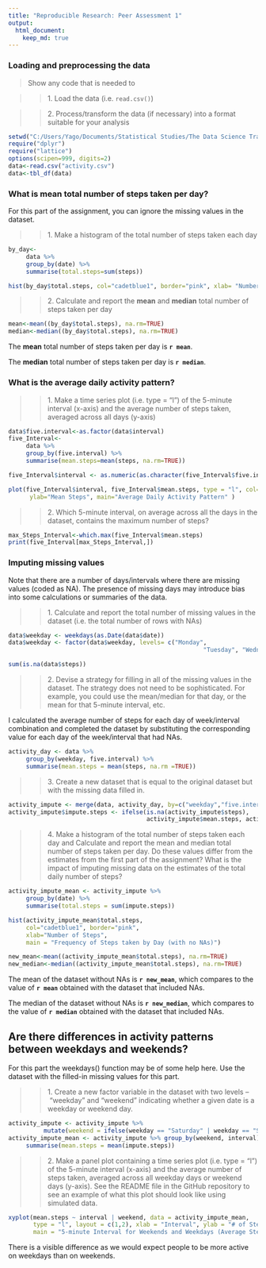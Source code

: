 ```yaml
---
title: "Reproducible Research: Peer Assessment 1"
output: 
  html_document:
    keep_md: true
---
```


### Loading and preprocessing the data

>Show any code that is needed to

>>1\. Load the data (i.e. `read.csv()`)

>>2\. Process/transform the data (if necessary) into a format suitable for your analysis

```r
setwd("C:/Users/Yago/Documents/Statistical Studies/The Data Science Track/Reproducible Research/Assignment 1")
require("dplyr")
require("lattice")
options(scipen=999, digits=2)
data<-read.csv("activity.csv")
data<-tbl_df(data)
```

### What is mean total number of steps taken per day?
For this part of the assignment, you can ignore the missing values in
the dataset.

>>1\. Make a histogram of the total number of steps taken each day

```r
by_day<-
     data %>% 
     group_by(date) %>% 
     summarise(total.steps=sum(steps))

hist(by_day$total.steps, col="cadetblue1", border="pink", xlab= "Number of Steps", main="Frequency of Steps taken by day")
```

>>2\. Calculate and report the **mean** and **median** total number of steps taken per day
```r
mean<-mean((by_day$total.steps), na.rm=TRUE)
median<-median((by_day$total.steps), na.rm=TRUE)
```

The **mean** total number of steps taken per day is **`r mean`**.

The **median** total number of steps taken per day is **`r median`**.


### What is the average daily activity pattern?

>>1\. Make a time series plot (i.e. type = "l") of the 5-minute interval (x-axis) and the average number of steps taken, averaged across all days (y-axis)

```r
data$five.interval<-as.factor(data$interval)
five_Interval<-
     data %>%
     group_by(five.interval) %>%
     summarise(mean.steps=mean(steps, na.rm=TRUE))

five_Interval$interval <- as.numeric(as.character(five_Interval$five.interval))

plot(five_Interval$interval, five_Interval$mean.steps, type = "l", col=4, xlab="5-Minute Intervals", 
      ylab="Mean Steps", main="Average Daily Activity Pattern" )
```

>>2\. Which 5-minute interval, on average across all the days in the dataset, contains the maximum number of steps?
```r
max_Steps_Interval<-which.max(five_Interval$mean.steps)
print(five_Interval[max_Steps_Interval,])
```


### Imputing missing values

Note that there are a number of days/intervals where there are missing values (coded as NA). The presence of missing days may introduce bias into some calculations or summaries of the data.

>>1\. Calculate and report the total number of missing values in the dataset (i.e. the total number of rows with NAs)
```r
data$weekday <- weekdays(as.Date(data$date))
data$weekday <- factor(data$weekday, levels= c("Monday", 
                                                       "Tuesday", "Wednesday", "Thursday", "Friday", "Saturday", "Sunday"))

sum(is.na(data$steps))  
```

>>2\. Devise a strategy for filling in all of the missing values in the dataset. The strategy does not need to be sophisticated. For example, you could use the mean/median for that day, or the mean for that 5-minute interval, etc.

I calculated the average number of steps for each day of week/interval combination and completed the dataset by substituting the corresponding value for each day of the week/interval that had NAs.

```r
activity_day <- data %>% 
     group_by(weekday, five.interval) %>% 
     summarise(mean.steps = mean(steps, na.rm =TRUE))
```

>>3\. Create a new dataset that is equal to the original dataset but with the missing data filled in.
```r
activity_impute <- merge(data, activity_day, by=c("weekday","five.interval"))
activity_impute$impute.steps <- ifelse(is.na(activity_impute$steps), 
                                       activity_impute$mean.steps, activity_impute$steps)
```

>>4\. Make a histogram of the total number of steps taken each day and Calculate and report the mean and median total number of steps taken per day. Do these values differ from the estimates from the first part of the assignment? What is the impact of imputing missing data on the estimates of the total daily number of steps?
```r
activity_impute_mean <- activity_impute %>% 
     group_by(date) %>% 
     summarise(total.steps = sum(impute.steps))

hist(activity_impute_mean$total.steps, 
     col="cadetblue1", border="pink",
     xlab="Number of Steps",
     main = "Frequency of Steps taken by Day (with no NAs)")

new_mean<-mean((activity_impute_mean$total.steps), na.rm=TRUE)
new_median<-median((activity_impute_mean$total.steps), na.rm=TRUE)
```

The mean of the dataset without NAs is **`r new_mean`**, which compares to the value of **`r mean`** obtained with the dataset that included NAs.

The median of the dataset without NAs is **`r new_median`**, which compares to the value of **`r median`** obtained with the dataset that included NAs.

## Are there differences in activity patterns between weekdays and weekends?
For this part the weekdays() function may be of some help here. Use the dataset with the filled-in missing values for this part.

>>1\. Create a new factor variable in the dataset with two levels –\ “weekday” and “weekend” indicating whether a given date is a weekday or weekend day.
```r
activity_impute <- activity_impute %>% 
          mutate(weekend = ifelse(weekday == "Saturday" | weekday == "Sunday", "weekend", "weekday"))
activity_impute_mean <- activity_impute %>% group_by(weekend, interval) %>% 
     summarise(mean.steps = mean(impute.steps))
```

>>2\. Make a panel plot containing a time series plot (i.e. type = "l") of the 5-minute interval (x-axis) and the average number of steps taken, averaged across all weekday days or weekend days (y-axis). See the README file in the GitHub repository to see an example of what this plot should look like using simulated data.
```r
xyplot(mean.steps ~ interval | weekend, data = activity_impute_mean, 
       type = "l", layout = c(1,2), xlab = "Interval", ylab = "# of Steps", 
       main = "5-minute Interval for Weekends and Weekdays (Average Steps)")
```

There is a visible difference as we would expect people to be more active on weekdays than on weekends.
